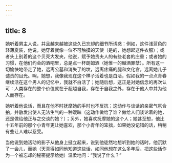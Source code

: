 ```yaml
---
---
---
```

title: 8
---



她听着男主人说，并且越来越被这些久已忘却的细节所诱惑：例如，这件浅蓝色的轻薄夏装，他说，她穿着就像一位不可触摸的天使（是的，她想起这件衣服）；或者头上别着的这个贝壳大发夹，他说，赋予她贵夫人的有些老套的庄重；或者她的习惯，在他们约会的酒吧里，总是点一杯朗姆酒（她惟一的酗酒罪孽）。所有这一切愉快地带走了她，远离公墓和消失了的坟，远离疼痛的腿和文化宫，远离她儿子谴责的目光。啊，她想，我像我现在这个样子活着也是白活，假如我的一点点青春继续活在这个男人的记忆中，我就不白活了；她随后想，这正是对她信念的再次认可：人类存在的整个价值就在于超越自我，存在于自我之外，存在于他人中并为他人而存在。

她听着他说话，而且在他不时抚摩她的手时也不反抗；这动作与谈话的亲密气氛合拍，并散发出使人无法生气的一种暧昧（这动作做给了谁？做给人们谈论着的她，还是做给他正与之交谈的她？）；另外，她喜欢抚摩她的这个人；她甚至想，他比十五年前的那个小青年更让她喜欢，那个小青年的笨拙，如果她没记错的话，稍稍有些让人难以忍受。

当他说到她活动的影子从他身上挺立起来，说到他徒然地想听到她的话时，他沉默了一会儿，而她（天真得如同他知道这些话，如同他想在这么多年后，把这些话作为一个被忘却的秘密提示给她）温柔地问：“我说了什么？”